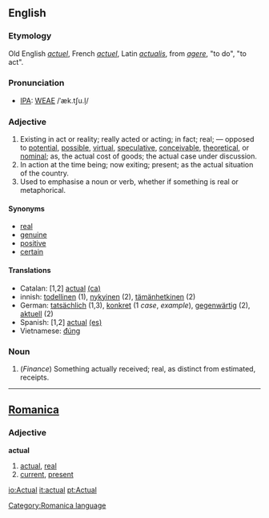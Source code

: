 ==English==
===Etymology===
Old English ''[[actuel]]'', French ''[[actuel]]'', Latin ''[[actualis]]'', from ''[[agere]]'', "to do", "to act".

===Pronunciation===
*[[IPA]]: [[WEAE]] /ˈæk.tʃu.l̩/

===Adjective===
#Existing in act or reality; really acted or acting; in fact; real; &mdash; opposed to [[potential]], [[possible]], [[virtual]], [[speculative]], [[conceivable]], [[theoretical]], or [[nominal]]; as, the actual cost of goods; the actual case under discussion.
#In action at the time being; now exiting; present; as the actual situation of the country. 
#Used to emphasise a noun or verb, whether if something is real or metaphorical.

====Synonyms====
*[[real]]
*[[genuine]]
*[[positive]]
*[[certain]]

====Translations====
*Catalan: [1,2] [[actual]] [[:ca:actual|(ca)]] 
*innish: [[todellinen]] (1), [[nykyinen]] (2), [[tämänhetkinen]] (2)
*German: [[tatsächlich]] (1,3), [[konkret]] (1 ''case'', ''example''), [[gegenwärtig]] (2), [[aktuell]] (2)
*Spanish: [1,2] [[actual]] [[:es:actual|(es)]] 
*Vietnamese: [[đúng]]

===Noun===
#(''Finance'') Something actually received; real, as distinct from  estimated, receipts.
----

==[[Romanica]]==
[[Category:Romanica language]]
===Adjective===
'''actual'''
#[[actual]], [[real]]
#[[current]], [[present]]

[[io:Actual]]
[[it:actual]]
[[pt:Actual]]